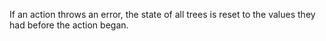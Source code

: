 If an action throws an error, the state of all trees is reset to the values
they had before the action began.
